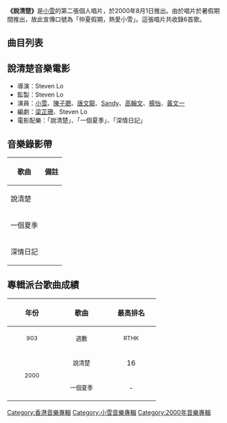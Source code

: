 {{Infobox album <!-- See Wikipedia:WikiProject_Albums -->
| name       = 說清楚
| type       = EP
| artist     = [[小雪_(香港)|小雪]]
| cover      = 小雪 說清楚.jpg
| released   = 2000年8月1日
| recorded   = 2000年
| genre      = 粵語
| length     = 20:43
| label      = [[博美娛樂|亞洲第一唱片有限公司]]
| producer   = 
<!-- 未知參數 | number     = 6 -->
| reviews    = 
| prev_title = [[小雪_(EP)|小雪]]
| prev_year  = 2000
| next_title = [[Innovation|Innovation]]
| next_year  = 2000
}}

'''《說清楚》'''是[[小雪_(香港)|小雪]]的第二張個人唱片，於2000年8月1日推出。由於唱片於暑假期間推出，故此宣傳口號為「仲夏假期，熱愛小雪」。這張唱片共收錄6首歌。

== 曲目列表 ==
{{tracklist
| headline = CD
| total_length = 20:43

| title1 = 說清楚
| music1 = [[伍仲衡|伍仲衡]]
| lyrics1 = [[張美賢|張美賢]]
| arranger1 = [[梁偉堅|梁偉堅]]
| producer1 = 梁偉堅
| longnote1 = 
| length1 = 3:22

| title2 = 狂戀症
| music2 = [[劉志宏|劉志宏]]
| lyrics2 = [[陳少琪|陳少琪]]
| arranger2 = 梁偉堅
| producer2 = 梁偉堅
| longnote2 = 
| length2 = 3:27

| title3 = 任性
| music3 = 梁偉堅
| lyrics3 = [[韋嘉華|韋嘉華]]
| arranger3 = 梁偉堅
| producer3 = 梁偉堅
| longnote3 = 
| length3 = 3:22

| title4 = 一個夏季
| music4 = [[郭熾賢|郭熾賢]]
| lyrics4 = 張美賢
| arranger4 = 郭熾賢
| producer4 = 梁偉堅
| longnote4 = 
| length4 = 3:58

| title5 = 深情日記
| music5 = [[李煥明|李煥明]]
| lyrics5 = [[漢洋|漢洋]]
| arranger5 = 梁偉堅
| producer5 = 梁偉堅
| longnote5 = 
| length5 = 3:20

| title6 = Don't Miss The Chance
| music6 = 梁偉堅
| lyrics6 = 
| arranger6 = 梁偉堅
| producer6 = 梁偉堅
| longnote6 = 純音樂
| length6 = 3:11
}}

{{tracklist
| headline        = VCD
| total_length    = 27:29

| title1         = 說清楚音樂電影
| length1        = 27:29
}}

== 說清楚音樂電影 ==
*導演：Steven Lo
*監製：Steven Lo
*演員：[[小雪_(香港)|小雪]]、[[陳子聰|陳子聰]]、[[唐文龍|唐文龍]]、[[Sandy|Sandy]]、[[高翰文|高翰文]]、[[楊怡|楊怡]]、[[黃文一|黃文一]]
*編劇：[[梁芷珊|梁芷珊]]、Steven Lo
*電影配樂：「說清楚」、「一個夏季」、「深情日記」

== 音樂錄影帶 ==
{|class="wikitable"
!歌曲!!備註
|-
| 說清楚 || 
|-
| 一個夏季 ||
|-
| 深情日記 || 
|}

== 專輯派台歌曲成績 ==
{| class="wikitable"
!align="center" rowspan="2" | 年份
!align="center" rowspan="2" | 歌曲
!align="center" colspan="8" | 最高排名
|-
!width="100"|<small>903</small> !! width="100"|<small>週數</small> !! width="100"|<small>RTHK</small> !! width="100"|<small>週數</small> !! width="100"|<small>997</small> !! width="100"|<small>週數</small> !! width="100"|<small>TVB</small> !! width="100"|<small>週數</small>
|-
|align="center" rowspan="2"| <small>2000</small> ||align="center"| <small>說清楚</small> ||align="center"| 16 ||align="center"| 1 ||align="center"| 5 ||align="center"| 5 ||align="center"| 7 ||align="center"| 4 ||align="center"| 4 ||align="center"| 3
|-
|align="center"| <small>一個夏季</small> ||align="center"| - ||align="center"| - ||align="center"| 11 ||align="center"| 4 ||align="center"| 17 ||align="center"| 2 ||align="center"| - ||align="center"| -
|}

[[Category:香港音樂專輯|Category:香港音樂專輯]]
[[Category:小雪音樂專輯|Category:小雪音樂專輯]]
[[Category:2000年音樂專輯|Category:2000年音樂專輯]]